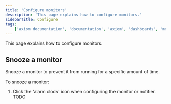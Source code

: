 ```yaml
---
title: 'Configure monitors'
description: 'This page explains how to configure monitors.'
sidebarTitle: Configure
tags:
    ['axiom documentation', 'documentation', 'axiom', 'dashboards', 'monitors', 'notifiers', 'slack', 'email', 'pagerduty', 'webhook', 'opsgenie', 'discord', 'discord webhook']
---
```


This page explains how to configure monitors.

## Snooze a monitor

Snooze a monitor to prevent it from running for a specific amount of time.

To snooze a monitor:
1. Click the 'alarm clock' icon when configuring the monitor or notifier.
TODO